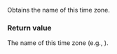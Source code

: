 {{cpp/chrono/time_zone/title|name}}
{{cpp/chrono/time_zone/navbar}}
{{dcl begin}}
{{dcl|since=c++20|
std::string_view name() const noexcept;
}}
{{dcl end}}

Obtains the name of this time zone.

===Return value===
The name of this time zone (e.g., {{c|"America/New_York"}}).

{{langlinks|es|ja|ru|zh}}